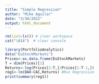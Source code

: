 ```yaml
---
title: "Simple Regression"
author: "Mike Aguilar"
date: "3/30/2022"
output: html_document
---
```



<!-- ### Run a simple Regression -->
```r
rm(list=ls()) # clear workspace
cat("\014")  # clear console

library(PortfolioAnalytics)
data("EuStockMarkets")
Prices<-as.data.frame(EuStockMarkets)
T = dim(Prices)[1]
Returns<-log(Prices[2:T,]/Prices[1:T-1,])
reg1<-lm(DAX~CAC,Returns) #Run Regression
print(summary(reg1))
```